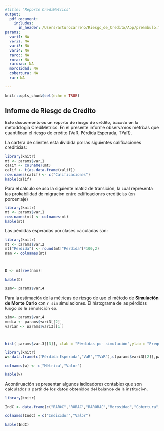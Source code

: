 ```yaml
---
#title: "Reporte CrediMetrics"
output: 
  pdf_document:
    includes:
      in_header: /Users/arturocarreno/Riesgo_de_Credito/App/preambulo.tex
params:
  vari1: NA
  vari2: NA
  vari3: NA
  vari4: NA
  raroc: NA
  rorac: NA
  rarorac: NA
  morosidad: NA
  cobertura: NA
  rar: NA
  
---
```


```r
knitr::opts_chunk$set(echo = TRUE)
```

##  Informe de Riesgo de Crédito

Este docuemento es un reporte de riesgo de crédito, basado en la metodología CrediMetrics. En el presente informe observamos métricas que cuantifican el riesgo de crédito (VaR, Pérdida Esperada, TVaR).

La cartera de clientes esta dividida por las siguientes calificaciones crediticias:


```r
library(knitr)
mt <- params$vari1
calif <- colnames(mt)
calif <- t(as.data.frame(calif))
row.names(calif) <- c("Calificaciones")
kable(calif)

```


Para el cálculo se uso la siguiente matriz de transición, la cual representa las probabilidad de migración entre calificaciones crediticias (en porcentaje)



```r
library(knitr)
mt <- params$vari1
row.names(mt) <- colnames(mt)
kable(mt)

```

Las pérdidas esperadas por clases calculadas son:

```r
library(knitr)
mt <- params$vari2
mt["Perdida"] <- round(mt["Perdida"]*100,2)
nam <- colnames(mt)


  
D <- mt[rev(nam)]

kable(D)

```

```r
sim<- params$vari4
```

Para la estimación de la métricas de riesgo de uso el método de **Simulación de Monte Carlo** con `r sim` simulaciones. El histograma de las pérdidas luego de la simulación es:

```r

sim<- params$vari4
media <- params$vari3[[2]]
varian <- params$vari3[[1]]



hist( params$vari3[[3]], xlab = "Pérdidas por simulación",ylab = "Frequecia",main = "Histograma de pérdidas por simulación")
```



```r
library(knitr)
w<-data.frame(c("Pérdida Esperada","VaR","TVaR"),c(params$vari3[[2]],params$vari3[[1]],params$vari3[[4]]))

colnames(w) <- c("Métrica","Valor")

kable(w)

```

Acontinuación se presentan algunos indicadores contables que son calculados a partir de los datos obtenidos del balance de la institución.
```r
library(knitr)

IndC <- data.frame(c("RAROC","RORAC","RARORAC","Morosidad","Cobertura","RAR"),c(round(params$raroc,3),round(params$rorac,3),round(params$rarorac,3),round(params$morosidad,3),round(params$cobertura,3),round(params$rar,3)))

colnames(IndC) = c("Indicador","Valor")

kable(IndC)
```
